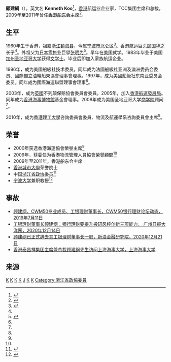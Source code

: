 {{Infobox officeholder
| 姓名          = 顧建綱
| 職務          = [[香港船东会|香港船东会]]主席
| 就任日期      = 2009年
| 卸任日期      = 2011年
| 出生日期                  = {{Birth year and age|1960}}
| 出生地點                  =  {{HKG-1959}}
| 籍貫                  =  [[浙江|浙江]][[镇海县|镇海县]]
| 母校                  = [[圣地亚哥大学|圣地亚哥大学]]
| 父母                  =[[顾国华|顾国华]]<small>（父）</small>
}}
'''顧建綱'''（{{bd|1960年||}}），英文名 '''Kenneth Koo'''<ref>{{cite news|url=http://www.tccfleet.com/en/about-tcc/board-of-directors/group-chairman-and-ceo-mr-kenneth-koo.html |title=Kenneth C.K. Koo |work=TCC Group |language=en}}</ref>，[[香港|香港]]航运业企业家，TCC集团主席和总裁，2009年至2011年曾任[[香港船东会|香港船东会]]主席<ref name="TCC Koo">{{cite news|url=http://www.tccfleet.com/zh/about-tcc/board-of-directors/group-chairman-and-ceo-mr-kenneth-koo.html |title=顾建纲先生 |work=香港TCC集团}}</ref>。

==生平==

1960年生于香港，祖籍[[浙江|浙江]][[镇海县|镇海县]]，今属[[宁波市|宁波市]]北仑区<ref name="Koo family">{{cite news |url=http://money.163.com/14/0306/16/9MLTNCO900254TI5.html |title=港胞顾建纲回乡考察故居“瑞庐”修缮工作 |work=网易 |author=中国新闻网 |date=2014-03-06 |access-date=2015-11-27 |archive-url=https://web.archive.org/web/20151208045337/http://money.163.com/14/0306/16/9MLTNCO900254TI5.html |archive-date=2015-12-08 |dead-url=yes }}</ref>。香港航运巨头[[顾国华|顾国华]]之长子<ref name="Koo family"/>。外祖父为[[日本|日本]][[零售业|零售业]]巨擘[[张明为|张明为]]<ref>{{cite news |url=http://www.pkuef.org/pkuef/newdetail.php?id=1786 |title=顾建纲：从做人之道踏上成功之道 |work=北京大学 |date=2015年3月18日 |access-date=2015年11月27日 |archive-url=https://web.archive.org/web/20151208140249/http://www.pkuef.org/pkuef/newdetail.php?id=1786 |archive-date=2015年12月8日 |dead-url=yes }}</ref>。早年在[[美国|美国]]就学。1983年毕业于美国[[加州|加州]][[圣地亚哥大学|圣地亚哥大学]]获得[[文学士|文学士]]。毕业后即加入家族航运企业。

1996年，成为美國船級社技术委员。同年成为法國船級社亚洲及澳洲委员会委员、國際獨立油輪船東協會理事會理事。1997年，成为美國船級社东南亚委员会委员。同年成为國際海運聯盟理事會理事<ref name="TCC Koo"/>。

2003年，成为[[英國|英國]]不列颠保赔協會委員會委員。2005年，加入[[香港航運發展局|香港航運發展局]]。同年成为[[香港海事博物館|香港海事博物館]]基金會理事。2008年成为美国圣地亚哥大学[[商学院|商学院]]顾问<ref name="TCC Koo"/>。

2010年，成为[[香港理工大學|香港理工大學]]咨詢委員會委員、物流及航運學系咨詢委員會主席<ref name="TCC Koo"/>。

==荣誉==
* 2000年获选香港海運協會榮譽主席<ref name="TCC Koo"/>
* 2009年，获委任为香港物流管理人員協會榮譽顧問<ref name="TCC Koo"/>
* 2009年至2011年，香港船东会主席
* [[香港城市大學|香港城市大學]]荣誉院士 
* 中国[[浙江省政协|浙江省政协]]委员<ref>{{cite news|url=http://www.chinanews.com/zgqj/2013/02-07/4557614.shtml |title=浙江省政协委员顾建纲：扬帆起航正其时 |work=中国新闻网 |date=2013年2月7日}}</ref>
*[[宁波大学|宁波大学]]兼职教授<ref>{{cite news|url=http://news.nbu.edu.cn/info/1003/36514.htm|title=泰昌祥集团主席顾建纲受聘为宁大兼职教授|work=宁波大学|date=2019年9月25日}}</ref>

==事故==
* [http://cwm50.cn/newsitem/278293269 顾建纲，CWM50专业成员、工银理财董事长，CWM50银行理财论坛动态，2019年7月11日]
* [https://news.dayoo.com/gzrbyc/202012/14/158752_53711005.htm 工银理财董事长顾建纲：银行理财要提升投研风控创新三项能力， 广州日报大洋网，2020年12月14日] 
* [https://finance.sina.com.cn/jinrong/yh/2020-12-21/doc-iiznezxs8146802.shtml 顾建纲已正式辞去其工银理财董事长一职，新浪金融研究院，2020年12月21日]
* [https://www.shmtu.edu.cn/imagenews/xiang-gang-tai-chang-xiang-ji-tuan-zhu-xi-jian-zong-cai-gu-jian-gang-xian-sheng-fang-wen 香港泰昌祥集团主席兼总裁顾建纲先生访问上海海事大学，上海海事大学]


==来源==
{{reflist|2}}

{{DEFAULTSORT:Ku}}
[[Category:宁波船帮|K]]
[[Category:宁波商帮|K]]
[[Category:镇海县人|K]]
[[Category:香港寧波人|K]]
[[Category:大碶头顾氏|J]]
[[Category:圣地牙哥加州大学校友|K]]
[[Category:香港商人|K]]
[[Category:浙江省政協委員|Category:浙江省政協委員]]